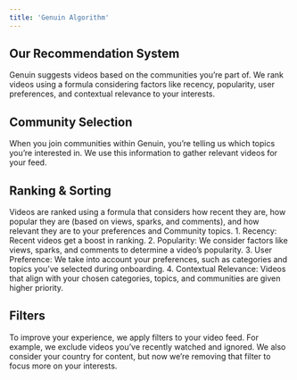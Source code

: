 ---
title: 'Genuin Algorithm'
---

## Our Recommendation System

Genuin suggests videos based on the communities you’re part of. We rank videos using a formula considering factors like recency, popularity, user preferences, and contextual relevance to your interests.

## Community Selection

When you join communities within Genuin, you’re telling us which topics you’re interested in. We use this information to gather relevant videos for your feed.

## Ranking &  Sorting

Videos are ranked using a formula that considers how recent they are, how popular they are (based on views, sparks, and comments), and how relevant they are to your preferences and Community topics.
    1. Recency: Recent videos get a boost in ranking.
    2. Popularity: We consider factors like views, sparks, and comments to determine a video’s popularity.
    3. User Preference: We take into account your preferences, such as categories and topics you’ve selected during onboarding.
    4. Contextual Relevance: Videos that align with your chosen categories, topics, and communities are given higher priority.

## Filters

To improve your experience, we apply filters to your video feed. For example, we exclude videos you’ve recently watched and ignored. We also consider your country for content, but now we’re removing that filter to focus more on your interests.
